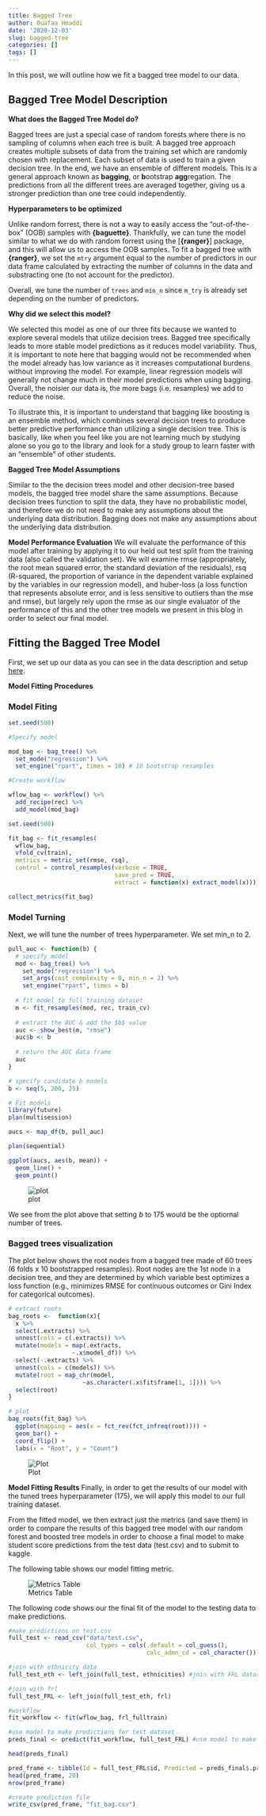 ```yaml
---
title: Bagged Tree
author: Ouafaa Hmaddi
date: '2020-12-03'
slug: bagged-tree
categories: []
tags: []
---
```

In this post, we will outline how we fit a bagged tree model to our data. 

## Bagged Tree Model Description

**What does the Bagged Tree Model do?**

Bagged trees are just a special case of random forests where there is no sampling of columns when each tree is built. A bagged tree approach creates multiple subsets of data from the training set which are randomly chosen with replacement. Each subset of data is used to train a given decision tree. In the end, we have an ensemble of different models. This is a general approach known as **bagging**, or **b**ootstrap **agg**regation. The predictions from all the different trees are averaged together, giving us a stronger prediction than one tree could independently.

**Hyperparameters to be optimized**

Unlike random forrest, there is not a way to easily access the “out-of-the-box” (OOB) samples with **{baguette}**. Thankfully, we can tune the model similar to what we do with random forrest using the [**{ranger}**] package, and this will allow us to access the OOB samples. To fit a bagged tree with **{ranger}**, we set the `mtry` argument equal to the number of predictors in our data frame calculated by extracting the number of columns in the data and substracting one (to not account for the predictor).

Overall, we tune the number of `trees` and `min_n` since `m_try` is already set depending on the number of predictors. 

**Why did we select this model?**

We selected this model as one of our three fits because we wanted to explore several models that utilize decision trees. Bagged tree specifically leads to more stable model predictions as it reduces model variability. Thus, it is important to note here that bagging would not be recommended when the model already has low variance as it increases computational burdens without improving the model. For example, linear regression models will generally not change much in their model predictions when using bagging. Overall, the noisier our data is, the more bags (i.e. resamples) we add to reduce the noise.

To illustrate this, it is important to understand that bagging like boosting is an ensemble method, which combines several decision trees to produce better predictive performance than utilizing a single decision tree. This is basically, like when you feel like you are not learning much by studying alone so you go to the library and look for a study group to learn faster with an "ensemble" of other students. 

**Bagged Tree Model Assumptions**

Similar to the the decision trees model and other decision-tree based models, the bagged tree model share the same assumptions. Because decision trees function to split the data, they have no probabilistic model, and therefore we do not need to make any assumptions about the underlying data distribution. Bagging does not make any assumptions about the underlying data distribution.

**Model Performance Evaluation**
We will evaluate the performance of this model after training by applying it to our held out test split from the training data (also called the validation set). We will examine rmse (appropriately, the root mean squared error, the standard deviation of the residuals), rsq (R-squared, the proportion of variance in the dependent variable explained by the variables in our regression model), and huber-loss (a loss function that represents absolute error, and is less sensitive to outliers than the mse and rmse), but largely rely upon the rmse as our single evaluator of the performance of this and the other tree models we present in this blog in order to select our final model.

## Fitting the Bagged Tree Model

First, we set up our data as you can see in the data description and setup [here](https://edld654finalproject.netlify.app/2020/11/30/data-description/).

**Model Fitting Procedures** 

### Model Fiting

```r
set.seed(500)

#Specify model

mod_bag <- bag_tree() %>%
  set_mode("regression") %>%
  set_engine("rpart", times = 10) # 10 bootstrap resamples

#Create workflow

wflow_bag <- workflow() %>% 
  add_recipe(rec) %>%
  add_model(mod_bag)
```

```r
set.seed(500)

fit_bag <- fit_resamples(
  wflow_bag,
  vfold_cv(train),
  metrics = metric_set(rmse, rsq),
  control = control_resamples(verbose = TRUE,
                              save_pred = TRUE,
                              extract = function(x) extract_model(x)))

collect_metrics(fit_bag)
```


### Model Turning 

Next, we will tune the number of trees hyperparameter. We set min_n to 2. 

```r

pull_auc <- function(b) {
  # specify model
  mod <- bag_tree() %>% 
    set_mode("regression") %>% 
    set_args(cost_complexity = 0, min_n = 2) %>% 
    set_engine("rpart", times = b)
  
  # fit model to full training dataset
  m <- fit_resamples(mod, rec, train_cv)
  
  # extract the AUC & add the $b$ value
  auc <- show_best(m, "rmse") 
  auc$b <- b
  
  # return the AUC data frame
  auc
}

# specify candidate b models
b <- seq(5, 200, 25)

# Fit models
library(future)
plan(multisession)

aucs <- map_df(b, pull_auc)

plan(sequential)
```

```r
ggplot(aucs, aes(b, mean)) +
  geom_line() +
  geom_point() 
```

![plot](https://www.dropbox.com/s/snu676nlu1014yi/rmse_auc.png?dl=0)

We see from the plot above that setting $b$ to 175 would be the optiomal number of trees. 


### Bagged trees visualization 

The plot below shows the root nodes from a bagged tree made of 60 trees (6 folds x 10 bootstrapped resamples). Root nodes are the 1st node in a decision tree, and they are determined by which variable best optimizes a loss function (e.g., minimizes RMSE for continuous outcomes or Gini Index for categorical outcomes).  

```r
# extract roots
bag_roots <-  function(x){
  x %>% 
  select(.extracts) %>% 
  unnest(cols = c(.extracts)) %>% 
  mutate(models = map(.extracts,
                  ~.x$model_df)) %>% 
  select(-.extracts) %>% 
  unnest(cols = c(models)) %>% 
  mutate(root = map_chr(model,
                     ~as.character(.x$fit$frame[1, 1]))) %>%
  select(root)  
}

# plot
bag_roots(fit_bag) %>% 
  ggplot(mapping = aes(x = fct_rev(fct_infreq(root)))) + 
  geom_bar() + 
  coord_flip() + 
  labs(x = "Root", y = "Count")

```

![Plot](https://www.dropbox.com/s/azkgm00earj5nvr/bagtree_root.png?dl=0)


**Model Fitting Results**
Finally, in order to get the results of our model with the tuned trees hyperparameter (175), we will apply this model to our full training dataset.

From the fitted model, we then extract just the metrics (and save them) in order to compare the results of this bagged tree model with our random forest and boosted tree models in order to choose a final model to make student score predictions from the test data (test.csv) and to submit to kaggle.

The following table shows our model fitting metric.

![Metrics Table](https://www.dropbox.com/s/m8hbr7mvqkjcq1z/bag_trees%20metrics%20table.png?dl=0)

The following code shows our the final fit of the model to the testing data to make predictions. 

```r
#make predictions on test.csv
full_test <- read_csv("data/test.csv",
                      col_types = cols(.default = col_guess(), 
                                       calc_admn_cd = col_character()))

#join with ethnicity data
full_test_eth <- left_join(full_test, ethnicities) #join with FRL dataset

#join with frl
full_test_FRL <- left_join(full_test_eth, frl)

#workflow
fit_workflow <- fit(wflow_bag, frl_fulltrain)

#use model to make predictions for test dataset
preds_final <- predict(fit_workflow, full_test_FRL) #use model to make predictions for test dataset

head(preds_final)

pred_frame <- tibble(Id = full_test_FRL$id, Predicted = preds_final$.pred)
head(pred_frame, 20)
nrow(pred_frame)

#create prediction file
write_csv(pred_frame, "fit_bag.csv")

```











